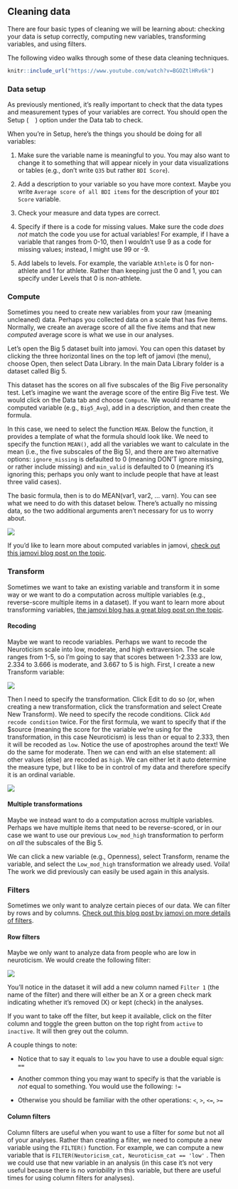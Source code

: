 ## Cleaning data

There are four basic types of cleaning we will be learning about: checking your data is setup correctly, computing new variables, transforming variables, and using filters.

The following video walks through some of these data cleaning techniques.

```r
knitr::include_url("https://www.youtube.com/watch?v=BGOZtlHRv6k")
```

### Data setup

As previously mentioned, it's really important to check that the data types and measurement types of your variables are correct. You should open the Setup (![](images/03-jamovi/menu-variable-edit.png){width="15"}) option under the Data tab to check.

When you're in Setup, here's the things you should be doing for all variables:

1.  Make sure the variable name is meaningful to you. You may also want to change it to something that will appear nicely in your data visualizations or tables (e.g., don't write `Q35` but rather `BDI Score`).

2.  Add a description to your variable so you have more context. Maybe you write `Average score of all BDI items` for the description of your `BDI Score` variable.

3.  Check your measure and data types are correct.

4.  Specify if there is a code for missing values. Make sure the code *does not* match the code you use for actual variables! For example, if I have a variable that ranges from 0-10, then I wouldn't use 9 as a code for missing values; instead, I might use 99 or -9.

5.  Add labels to levels. For example, the variable `Athlete` is 0 for non-athlete and 1 for athlete. Rather than keeping just the 0 and 1, you can specify under Levels that 0 is non-athlete.

### Compute

Sometimes you need to create new variables from your raw (meaning uncleaned) data. Perhaps you collected data on a scale that has five items. Normally, we create an average score of all the five items and that new *computed* average score is what we use in our analyses.

Let's open the Big 5 dataset built into jamovi. You can open this dataset by clicking the three horizontal lines on the top left of jamovi (the menu), choose Open, then select Data Library. In the main Data Library folder is a dataset called Big 5.

This dataset has the scores on all five subscales of the Big Five personality test. Let's imagine we want the average score of the entire Big Five test. We would click on the Data tab and choose `Compute`. We would rename the computed variable (e.g., `Big5_Avg`), add in a description, and then create the formula.

In this case, we need to select the function `MEAN`. Below the function, it provides a template of what the formula should look like. We need to specify the function `MEAN()`, add all the variables we want to calculate in the mean (i.e., the five subscales of the Big 5), and there are two alternative options: `ignore_missing` is defaulted to 0 (meaning DON'T ignore missing, or rather include missing) and `min_valid` is defaulted to 0 (meaning it's ignoring this; perhaps you only want to include people that have at least three valid cases).

The basic formula, then is to do MEAN(var1, var2, ... varn). You can see what we need to do with this dataset below. There's actually no missing data, so the two additional arguments aren't necessary for us to worry about.

![](images/03-jamovi/compute.png)

If you'd like to learn more about computed variables in jamovi, [check out this jamovi blog post on the topic](https://blog.jamovi.org/2017/11/28/jamovi-formulas.html).

### Transform

Sometimes we want to take an existing variable and transform it in some way or we want to do a computation across multiple variables (e.g., reverse-score multiple items in a dataset). If you want to learn more about transforming variables, [the jamovi blog has a great blog post on the topic](https://blog.jamovi.org/2018/10/23/transforming-variables.html).

#### Recoding

Maybe we want to recode variables. Perhaps we want to recode the Neuroticism scale into low, moderate, and high extraversion. The scale ranges from 1-5, so I'm going to say that scores between 1-2.333 are low, 2.334 to 3.666 is moderate, and 3.667 to 5 is high. First, I create a new Transform variable:

![](images/03-jamovi/transform1.png)

Then I need to specify the transformation. Click Edit to do so (or, when creating a new transformation, click the transformation and select Create New Transform). We need to specify the recode conditions. Click `Add recode condition` twice. For the first formula, we want to specify that if the \$source (meaning the score for the variable we're using for the transformation, in this case Neuroticism) is less than or equal to 2.333, then it will be recoded as `low`. Notice the use of apostrophes around the text! We do the same for moderate. Then we can end with an else statement: all other values (else) are recoded as `high`. We can either let it auto determine the measure type, but I like to be in control of my data and therefore specify it is an ordinal variable.

![](images/03-jamovi/transform2.png)

#### Multiple transformations

Maybe we instead want to do a computation across multiple variables. Perhaps we have multiple items that need to be reverse-scored, or in our case we want to use our previous `Low_mod_high` transformation to perform on *all* the subscales of the Big 5.

We can click a new variable (e.g., Openness), select Transform, rename the variable, and select the `Low_mod_high` transformation we already used. Voila! The work we did previously can easily be used again in this analysis.

### Filters

Sometimes we only want to analyze certain pieces of our data. We can filter by rows and by columns. [Check out this blog post by jamovi on more details of filters](https://blog.jamovi.org/2018/04/25/jamovi-filters.html).

#### Row filters

Maybe we only want to analyze data from people who are low in neuroticism. We would create the following filter:

![](images/03-jamovi/filter-row.png)

You'll notice in the dataset it will add a new column named `Filter 1` (the name of the filter) and there will either be an X or a green check mark indicating whether it's removed (X) or kept (check) in the analyses.

If you want to take off the filter, but keep it available, click on the filter column and toggle the green button on the top right from `active` to `inactive`. It will then grey out the column.

A couple things to note:

-   Notice that to say it equals to `low` you have to use a double equal sign: `==`

-   Another common thing you may want to specify is that the variable is *not* equal to something. You would use the following: `!=`

-   Otherwise you should be familiar with the other operations: `<`, `>`, `<=`, `>=`

#### Column filters

Column filters are useful when you want to use a filter for *some* but not all of your analyses. Rather than creating a filter, we need to compute a new variable using the `FILTER()` function. For example, we can compute a new variable that is `FILTER(Neutoricism_cat, Neuroticism_cat == 'low'` . Then we could use that new variable in an analysis (in this case it's not very useful because there is no *variability* in this variable, but there are useful times for using column filters for analyses).
